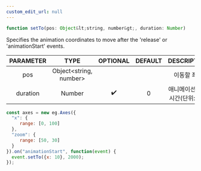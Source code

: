 ```yaml
---
custom_edit_url: null
---
```


```ts
function setTo(pos: Object&lt;string, number&gt;, duration: Number)
```

<div className="bulma-tags">

</div>

Specifies the animation coordinates to move after the 'release' or 'animationStart' events.

|PARAMETER|TYPE|OPTIONAL|DEFAULT|DESCRIPTION|
|:---:|:---:|:---:|:---:|:---:|
|pos|Object&lt;string, number&gt;|||이동할 좌표|
|duration|Number|✔️|0|애니메이션 진행 시간(단위: ms)|

```js
const axes = new eg.Axes({
  "x": {
     range: [0, 100]
  },
  "zoom": {
     range: [50, 30]
  }
}).on("animationStart", function(event) {
  event.setTo({x: 10}, 2000);
});
```


